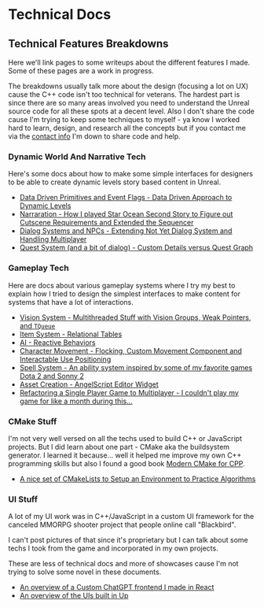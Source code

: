
<main>
<div class="m-2 mdx-content">

# Technical Docs

## Technical Features Breakdowns

Here we'll link pages to some writeups about the different features I made. Some of these pages are a work in progress.

The breakdowns usually talk more about the design (focusing a lot on UX) cause the C++ code isn't too technical for veterans. The hardest part is since there are so many areas involved you need to understand the Unreal source code for all these spots at a decent level. Also I don't share the code cause I'm trying to keep some techniques to myself - ya know I worked hard to learn, design, and research all the concepts but if you contact me via the [contact info](/contact) I'm down to share code and help.

### Dynamic World And Narrative Tech

Here's some docs about how to make some simple interfaces for designers to be able to create dynamic levels story based content in Unreal.

* <A href="/technical docs/event">Data Driven Primitives and Event Flags - Data Driven Approach to Dynamic Levels</A>
* <A href="/technical docs/cutscenes">Narraration - How I played Star Ocean Second Story to Figure out Cutscene Requirements and Extended the Sequencer</A>
* <A href="/technical docs/dialog">Dialog Systems and NPCs - Extending Not Yet Dialog System and Handling Multiplayer</A>
* <A href="/technical docs/quests">Quest System (and a bit of dialog) - Custom Details versus Quest Graph</A>

### Gameplay Tech

Here are docs about various gameplay systems where I try my best to explain how I tried to design the simplest interfaces to make content for systems that have a lot of interactions.

* <A href="/technical docs/vision">Vision System - Multithreaded Stuff with Vision Groups, Weak Pointers, and `TQueue`</A>
* <A href="/technical docs/items">Item System - Relational Tables</A>
* <A href="/technical docs/ai">AI - Reactive Behaviors</A>
* <A href="/technical docs/characterMovement">Character Movement - Flocking, Custom Movement Component and Interactable Use Positioning</A>
* <A href="/technical docs/spells">Spell System - An ability system inspired by some of my favorite games Dota 2 and Sonny 2</A>
* <A href="/technical docs/assetCreation">Asset Creation - AngelScript Editor Widget</A>
* <A href="/technical docs/multiplayer">Refactoring a Single Player Game to Multiplayer - I couldn't play my game for like a month during this...</A>

### CMake Stuff

I'm not very well versed on all the techs used to build C++ or JavaScript projects. But I did learn about one part - CMake aka the buildsystem generator. I learned it because... well it helped me improve my own C++ programming skills but also I found a good book <A href="https://github.com/PacktPublishing/Modern-CMake-for-Cpp-2E">Modern CMake for CPP</A>.

* <A href="/technical docs/cmakealgorithms">A nice set of CMakeLists to Setup an Environment to Practice Algorithms</A>

### UI Stuff

A lot of my UI work was in C++/JavaScript in a custom UI framework for the canceled MMORPG shooter project that people online call "Blackbird". 

I can't post pictures of that since it's proprietary but I can talk about some techs I took from the game and incorporated in my own projects.

These are less of technical docs and more of showcases cause I'm not trying to solve some novel in these documents.

* <A href="/technical docs/upgptnoisefilter">An overview of a Custom ChatGPT frontend I made in React</A>
* <A href="/technical docs/uimanagement">An overview of the UIs built in Up</A>

</div>
</main>
